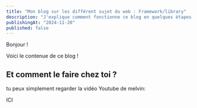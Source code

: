 ```yaml
---
title: "Mon blog sur les différent sujet du web : Framework/library"
description: "J'explique comment fonctionne ce blog en quelques étapes."
publishingAt: "2024-11-20"
published: false
---
```


Bonjour !

Voici le contenue de ce blog !

## Et comment le faire chez toi ?

tu peux simplement regarder la vidéo Youtube de melvin:

ICI
